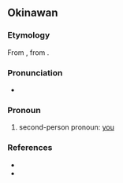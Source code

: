 ==Okinawan==

===Etymology===
From {{inh|ryu|jpx-ryu-pro|*uya}}, from {{inh|ryu|jpx-pro|*uya}}.

===Pronunciation===
* {{IPA|/ʔjaː/|lang=ryu|sort=っやあ}}

===Pronoun===
{{head|ryu|pronoun|hiragana|っやー|rōmaji|'yā}}

# second-person pronoun: [[you]]

===References===
* {{R:JLect|っやー・ぃやー・いゃー|43/'yaa-qyaa}}
* {{R:Shuri-Naha Dialect Dictionary|イャー|SN40001}}